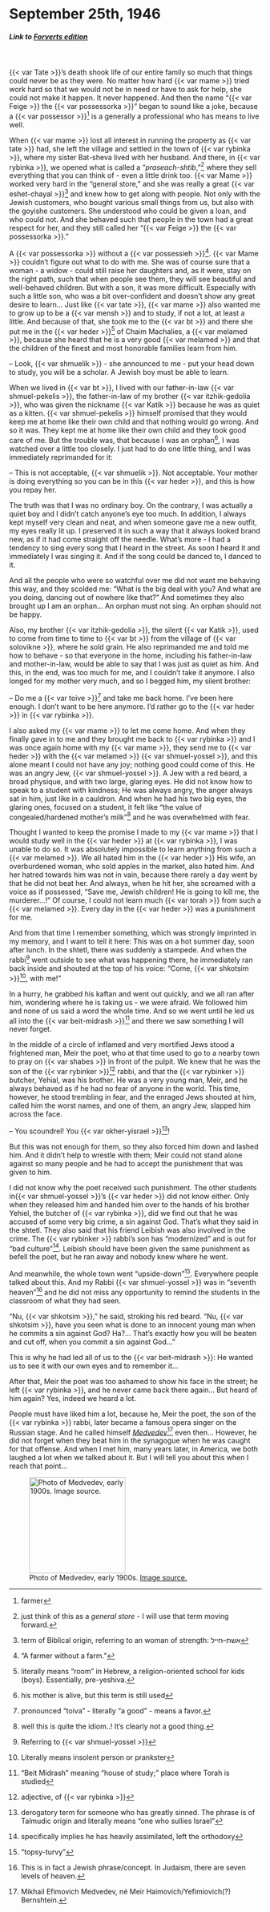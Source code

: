 # September 25th, 1946

##### _Link to [Forverts edition](https://www.nli.org.il/en/newspapers/frw/1946/09/25/01/)_ {.unnumbered}

<br>

{{< var Tate >}}'s death shook life of our entire family so much that things could never be as they were. No matter how hard {{< var mame >}} tried work hard so that we would not be in need or have to ask for help, she could not make it happen. It never happened. And then the name "{{< var Feige >}} the {{< var possessorka >}}" began to sound like a joke, because a {{< var possessor >}}^[farmer] is a generally a professional who has means to live well.


When {{< var mame >}} lost all interest in running the property as {{< var tate >}} had, she left the village and settled in the town of {{< var rybinka >}}, where my sister Bat-sheva lived with her husband. And there, in {{< var rybinka >}}, we opened what is called a "_praseach-shtib_,"^[just think of this as a _general store_ - I will use that term moving forward.] where they sell everything that you can think of - even a little drink too.
{{< var Mame >}} worked very hard in the "general store," and she was really a great {{< var eshet-chayal >}}^[term of Biblical origin, referring to an woman of strength: אשת–חייל] and knew how to get along with people. Not only with the Jewish customers, who bought various small things from us, but also with the goyishe customers. She understood who could be given a loan, and who could not. And she behaved such that people in the town had a great respect for her, and they still called her "{{< var Feige >}} the {{< var possessorka >}}."


A {{< var possessorka >}} without a {{< var possessieh >}}^["A farmer without a farm."]. {{< var Mame >}} couldn't figure out what to do with me. She was of course sure that a woman - a widow - could still raise her daughters and, as it were, stay on the right path, such that when people see them, they will see beautiful and well-behaved children.
But with a son, it was more difficult. Especially with such a little son, who was a bit over-confident and doesn't show any great desire to learn...
Just like {{< var tate >}}, {{< var mame >}} also wanted me to grow up to be a {{< var mensh >}} and to study, if not a lot, at least a little. And because of that, she took me to the {{< var bt >}} and there she put me in the {{< var heder >}}^[literally means "room" in Hebrew, a religion-oriented school for kids (boys). Essentially, pre-yeshiva.] of Chaim Machalies, a {{< var melamed >}}, because she heard that he is a very good {{< var melamed >}} and that the children of the finest and most honorable families learn from him.

-- Look, {{< var shmuelik >}} - she announced to me - put your head down to study, you will be a scholar. A Jewish boy must be able to learn.

When we lived in {{< var bt >}}, I lived with our father-in-law {{< var shmuel-pekelis >}}, the father-in-law of my brother {{< var itzhik-gedolia >}}, who was given the nickname {{< var Katik >}} because he was as quiet as a kitten. {{< var shmuel-pekelis >}} himself promised that they would keep me at home like their own child and that nothing would go wrong. And so it was. They kept me at home like their own child and they took good care of me. But the trouble was, that because I was an orphan^[his mother is alive, but this term is still used], I was watched over a little too closely. I just had to do one little thing, and I was immediately reprimanded for it:

-- This is not acceptable, {{< var shmuelik >}}. Not acceptable. Your mother is doing everything so you can be in this {{< var heder >}}, and this is how you repay her.

The truth was that I was no ordinary boy. On the contrary, I was actually a quiet boy and I didn't catch anyone's eye too much. In addition, I always kept myself very clean and neat, and when someone gave me a new outfit, my eyes really lit up. I preserved it in such a way that it always looked brand new, as if it had come straight off the needle. What’s more - I had a tendency to sing every song that I heard in the street. As soon I heard it and immediately I was singing it. And if the song could be danced to, I danced to it.


And all the people who were so watchful over me did not want me behaving this way, and they scolded me: "What is the big deal with you? And what are you doing, dancing out of nowhere like that?" And sometimes they also brought up I am an orphan... An orphan must not sing. An orphan should not be happy. 

Also, my brother {{< var itzhik-gedolia >}}, the silent {{< var Katik >}}, used to come from time to time to {{< var bt >}} from the village of {{< var solovikne >}}, where he sold grain. He also reprimanded me and told me how to behave - so that everyone in the home, including his father-in-law and mother-in-law, would be able to say that I was just as quiet as him. And this, in the end, was too much for me, and I couldn't take it anymore. I also longed for my mother very much, and so I begged him, my silent brother:

-- Do me a {{< var toive >}}^[pronounced "toiva" - literally "a good" - means a favor.] and take me back home. I've been here enough. I don't want to be here anymore. I'd rather go to the {{< var heder >}} in {{< var rybinka >}}. 

I also asked my {{< var mame >}} to let me come home. And when they finally gave in to me and they brought me back to {{< var rybinka >}} and I was once again home with my {{< var mame >}}, they send me to {{< var heder >}} with the {{< var melamed >}} {{< var shmuel-yossel >}}, and this alone meant I could not have any joy; nothing good could come of this. He was an angry Jew, {{< var shmuel-yossel >}}. A Jew with a red beard, a broad physique, and with two large, glaring eyes. He did not know how to speak to a student with kindness; He was always angry, the anger always sat in him, just like in a cauldron. And when he had his two big eyes, the glaring ones, focused on a student, it felt like "the value of congealed/hardened mother's milk"^[well this is quite the idiom..! It's clearly not a good thing.] and he was overwhelmed with fear.

Thought I wanted to keep the promise I made to my {{< var mame >}} that I would study well in the {{< var heder >}} at {{< var rybinka >}}, I was unable to do so. It was absolutely impossible to learn anything from such a {{< var melamed >}}. We all hated him in the {{< var heder >}} His wife, an overburdened woman, who sold apples in the market, also hated him. And her hatred towards him was not in vain, because there rarely a day went by that he did not beat her. And always, when he hit her, she screamed with a voice as if possessed, "Save me, Jewish children! He is going to kill me, the murderer...!" Of course, I could not learn much {{< var torah >}} from such a {{< var melamed >}}. Every day in the {{< var heder >}} was a punishment for me.


And from that time I remember something, which was strongly imprinted in my memory, and I want to tell it here: This was on a hot summer day, soon after lunch. In the shtetl, there was suddenly a stampede. And when the rabbi^[Referring to {{< var shmuel-yossel >}}] went outside to see what was happening there, he immediately ran back inside and shouted at the top of his voice: "Come, {{< var shkotsim >}}^[Literally means insolent person or prankster], with me!"

In a hurry, he grabbed his kaftan and went out quickly, and we all ran after him, wondering where he is taking us - we were afraid. We followed him and none of us said a word the whole time. And so we went until he led us all into the {{< var beit-midrash >}}^["Beit Midrash" meaning "house of study;" place where Torah is studied] and there we saw something I will never forget. 

In the middle of a circle of inflamed and very mortified Jews stood a frightened man, Meir the poet, who at that time used to go to a nearby town to pray on {{< var shabes >}} in front of the pulpit. We knew that he was the son of the {{< var rybinker >}}^[adjective, of {{< var rybinka >}}] rabbi, and that the {{< var rybinker >}} butcher, Yehial, was his brother. He was a very young man, Meir, and he always behaved as if he had no fear of anyone in the world. This time, however, he stood trembling in fear, and the enraged Jews shouted at him, called him the worst names, and one of them, an angry Jew, slapped him across the face.

-- You scoundrel! You {{< var okher-yisrael >}}^[derogatory term for someone who has greatly sinned. The phrase is of Talmudic origin and literally means "one who sullies Israel"]!

But this was not enough for them, so they also forced him down and lashed him. And it didn't help to wrestle with them; Meir could not stand alone against so many people and he had to accept the punishment that was given to him.

I did not know why the poet received such punishment. The other students in{{< var shmuel-yossel >}}'s {{< var heder >}} did not know either. Only when they released him and handed him over to the hands of his brother Yehiel, the butcher of {{< var rybinka >}}, did we find out that he was accused of some very big crime, a sin against God. That's what they said in the shtetl. They also said that his friend Leibish was also involved in the crime. The {{< var rybinker >}} rabbi's son has "modernized" and is out for "bad culture"^[specifically implies he has heavily assimilated, left the orthodoxy]. Leibish should have been given the same punishment as befell the poet, but he ran away and nobody knew where he went. 

And meanwhile, the whole town went "upside-down"^["topsy-turvy"]. Everywhere people talked about this. And my Rabbi {{< var shmuel-yossel >}} was in "seventh heaven"^[This is in fact a Jewish phrase/concept. In Judaism, there are seven levels of heaven.] and he did not miss any opportunity to remind the students in the classroom of what they had seen.

"Nu, {{< var shkotsim >}}," he said, stroking his red beard. "Nu, {{< var shkotsim >}}, have you seen what is done to an innocent young man when he commits a sin against God? Ha?... That's exactly how you will be beaten and cut off, when you commit a sin against God..."

This is why he had led all of us to the {{< var beit-midrash >}}: He wanted us to see it with our own eyes and to remember it...

After that, Meir the poet was too ashamed to show his face in the street; he left {{< var rybinka >}}, and he never came back there again...
But heard of him again? Yes, indeed we heard a lot.


::: {layout-ncol="2"}

People must have liked him a lot, because he, Meir the poet, the son of the {{< var rybinka >}} rabbi, later became a famous opera singer on the Russian stage. And he called himself [_Medvedev_](https://www.centropa.org/en/photo/mikhail-efimovich-medvedev-meer-haimovich-bernshtein-stage)^[Mikhail Efimovich Medvedev, né Meir Haimovich/Yefimiovich(?) Bernshtein.] even then...
However, he did not forget when they beat him in the synagogue when he was caught for that offense. And when I met him, many years later, in America, we both laughed a lot when we talked about it. But I will tell you about this when I reach that point...

![Photo of Medvedev, early 1900s. [Image source.](https://www.centropa.org/en/photo/portrait-mikhail-efimovich-medvedev-meer-haimovich-bernshtein)](../img/medvedev.jpg){width=2in}

:::





